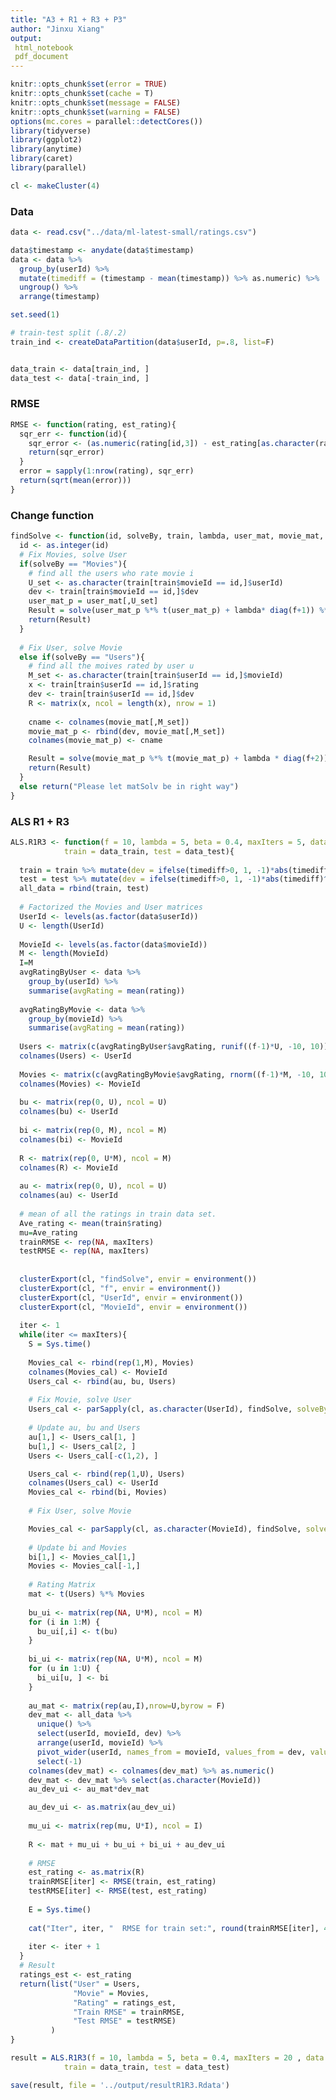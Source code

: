 ```yaml
---
title: "A3 + R1 + R3 + P3"
author: "Jinxu Xiang"
output: 
 html_notebook
 pdf_document
---
```


```r
knitr::opts_chunk$set(error = TRUE)
knitr::opts_chunk$set(cache = T)
knitr::opts_chunk$set(message = FALSE)
knitr::opts_chunk$set(warning = FALSE)
options(mc.cores = parallel::detectCores())
library(tidyverse)
library(ggplot2)
library(anytime)
library(caret)
library(parallel)

cl <- makeCluster(4)
```

### Data

```r
data <- read.csv("../data/ml-latest-small/ratings.csv")

data$timestamp <- anydate(data$timestamp)
data <- data %>% 
  group_by(userId) %>% 
  mutate(timediff = (timestamp - mean(timestamp)) %>% as.numeric) %>% 
  ungroup() %>%
  arrange(timestamp)

set.seed(1)

# train-test split (.8/.2)
train_ind <- createDataPartition(data$userId, p=.8, list=F)


data_train <- data[train_ind, ]
data_test <- data[-train_ind, ]
```

### RMSE

```r
RMSE <- function(rating, est_rating){
  sqr_err <- function(id){
    sqr_error <- (as.numeric(rating[id,3]) - est_rating[as.character(rating[id,1]), as.character(rating[id,2])])^2
    return(sqr_error)
  }
  error = sapply(1:nrow(rating), sqr_err)
  return(sqrt(mean(error)))  
}
```

### Change function

```r
findSolve <- function(id, solveBy, train, lambda, user_mat, movie_mat, au, bu, bi, mu, f){
  id <- as.integer(id)
  # Fix Movies, solve User
  if(solveBy == "Movies"){
    # find all the users who rate movie i
    U_set <- as.character(train[train$movieId == id,]$userId)
    dev <- train[train$movieId == id,]$dev
    user_mat_p = user_mat[,U_set]
    Result = solve(user_mat_p %*% t(user_mat_p) + lambda* diag(f+1)) %*% user_mat_p %*% (train[train$movieId == id,]$rating - mu - bu[,U_set] - au[,U_set]*dev)
    return(Result)
  }
  
  # Fix User, solve Movie
  else if(solveBy == "Users"){
    # find all the moives rated by user u
    M_set <- as.character(train[train$userId == id,]$movieId)
    x <- train[train$userId == id,]$rating
    dev <- train[train$userId == id,]$dev
    R <- matrix(x, ncol = length(x), nrow = 1)
    
    cname <- colnames(movie_mat[,M_set])
    movie_mat_p <- rbind(dev, movie_mat[,M_set])
    colnames(movie_mat_p) <- cname

    Result = solve(movie_mat_p %*% t(movie_mat_p) + lambda * diag(f+2)) %*% movie_mat_p %*% t(R - mu - bi[,M_set])
    return(Result)
  }
  else return("Please let matSolv be in right way")
}

```

### ALS R1 + R3

```r
ALS.R1R3 <- function(f = 10, lambda = 5, beta = 0.4, maxIters = 5, data = data,
            train = data_train, test = data_test){
  
  train = train %>% mutate(dev = ifelse(timediff>0, 1, -1)*abs(timediff)^beta)
  test = test %>% mutate(dev = ifelse(timediff>0, 1, -1)*abs(timediff)^beta)
  all_data = rbind(train, test)
  
  # Factorized the Movies and User matrices
  UserId <- levels(as.factor(data$userId))
  U <- length(UserId)
  
  MovieId <- levels(as.factor(data$movieId))
  M <- length(MovieId)
  I=M
  avgRatingByUser <- data %>% 
    group_by(userId) %>% 
    summarise(avgRating = mean(rating))
  
  avgRatingByMovie <- data %>% 
    group_by(movieId) %>% 
    summarise(avgRating = mean(rating))
  
  Users <- matrix(c(avgRatingByUser$avgRating, runif((f-1)*U, -10, 10)), nrow=f,byrow = T)
  colnames(Users) <- UserId
  
  Movies <- matrix(c(avgRatingByMovie$avgRating, rnorm((f-1)*M, -10, 10)), nrow=f,byrow = T)
  colnames(Movies) <- MovieId
  
  bu <- matrix(rep(0, U), ncol = U)
  colnames(bu) <- UserId
  
  bi <- matrix(rep(0, M), ncol = M)
  colnames(bi) <- MovieId
  
  R <- matrix(rep(0, U*M), ncol = M)
  colnames(R) <- MovieId
  
  au <- matrix(rep(0, U), ncol = U)
  colnames(au) <- UserId
  
  # mean of all the ratings in train data set.
  Ave_rating <- mean(train$rating)
  mu=Ave_rating
  trainRMSE <- rep(NA, maxIters)
  testRMSE <- rep(NA, maxIters)
  
  
  clusterExport(cl, "findSolve", envir = environment())
  clusterExport(cl, "f", envir = environment())
  clusterExport(cl, "UserId", envir = environment())
  clusterExport(cl, "MovieId", envir = environment())
  
  iter <- 1
  while(iter <= maxIters){
    S = Sys.time()
    
    Movies_cal <- rbind(rep(1,M), Movies)
    colnames(Movies_cal) <- MovieId
    Users_cal <- rbind(au, bu, Users)
    
    # Fix Movie, solve User
    Users_cal <- parSapply(cl, as.character(UserId), findSolve, solveBy = "Users", train = train, lambda = lambda, user_mat = Users_cal, movie_mat = Movies_cal, au = au, bu = bu, bi = bi, mu = Ave_rating, f = f, USE.NAMES = T)
    
    # Update au, bu and Users
    au[1,] <- Users_cal[1, ]
    bu[1,] <- Users_cal[2, ]
    Users <- Users_cal[-c(1,2), ]

    Users_cal <- rbind(rep(1,U), Users)
    colnames(Users_cal) <- UserId
    Movies_cal <- rbind(bi, Movies)
    
    # Fix User, solve Movie

    Movies_cal <- parSapply(cl, as.character(MovieId), findSolve, solveBy = "Movies", train = train, lambda = lambda, user_mat = Users_cal, movie_mat = Movies_cal, au = au, bu = bu, bi = bi, mu = Ave_rating, f = f, USE.NAMES = T)
    
    # Update bi and Movies
    bi[1,] <- Movies_cal[1,]
    Movies <- Movies_cal[-1,]
    
    # Rating Matrix
    mat <- t(Users) %*% Movies
    
    bu_ui <- matrix(rep(NA, U*M), ncol = M)
    for (i in 1:M) {
      bu_ui[,i] <- t(bu)
    }
    
    bi_ui <- matrix(rep(NA, U*M), ncol = M)
    for (u in 1:U) {
      bi_ui[u, ] <- bi
    }
    
    au_mat <- matrix(rep(au,I),nrow=U,byrow = F)
    dev_mat <- all_data %>%
      unique() %>%
      select(userId, movieId, dev) %>%
      arrange(userId, movieId) %>%
      pivot_wider(userId, names_from = movieId, values_from = dev, values_fill = list(dev = 0)) %>%
      select(-1)
    colnames(dev_mat) <- colnames(dev_mat) %>% as.numeric()
    dev_mat <- dev_mat %>% select(as.character(MovieId))
    au_dev_ui <- au_mat*dev_mat

    au_dev_ui <- as.matrix(au_dev_ui)
    
    mu_ui <- matrix(rep(mu, U*I), ncol = I)
    
    R <- mat + mu_ui + bu_ui + bi_ui + au_dev_ui
    
    # RMSE 
    est_rating <- as.matrix(R)
    trainRMSE[iter] <- RMSE(train, est_rating)
    testRMSE[iter] <- RMSE(test, est_rating)
    
    E = Sys.time()
    
    cat("Iter", iter, "  RMSE for train set:", round(trainRMSE[iter], 4), "  RMSE for test set:", round(testRMSE[iter], 4), "  Time cost:", round(E-S, 2), "s\n")
    
    iter <- iter + 1
  }
  # Result
  ratings_est <- est_rating
  return(list("User" = Users, 
              "Movie" = Movies, 
              "Rating" = ratings_est, 
              "Train RMSE" = trainRMSE, 
              "Test RMSE" = testRMSE) 
         )
}
```

```r
result = ALS.R1R3(f = 10, lambda = 5, beta = 0.4, maxIters = 20 , data = data,
            train = data_train, test = data_test)
```

```r
save(result, file = '../output/resultR1R3.Rdata')
```










